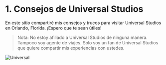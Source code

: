 # 1. Consejos de Universal Studios

En este sitio compartiré mis consejos y trucos para visitar Universal Studios en Orlando, Florida. ¡Espero que te sean útiles!

> Nota: No estoy afiliado a Universal Studios de ninguna manera. Tampoco soy agente de viajes. Solo soy un fan de Universal Studios que quiere compartir mis experiencias con ustedes.

![Universal](pathname:///img/universal/Universal.jpg)